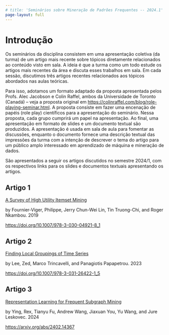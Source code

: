 ```yaml
---
# title: 'Seminários sobre Mineração de Padrões Frequentes -- 2024.1'
page-layout: full
---
```


# Introdução

Os seminários da disciplina consistem em uma apresentação coletiva (da turma) de um artigo mais recente
sobre tópicos diretamente relacionados ao conteúdo visto em sala. A ideia é que a turma
como um todo estude os artigos mais recentes da área e discuta esses trabalhos em sala.
Em cada sessão, discutimos três artigos recentes relacionados aos tópicos abordados
nas aulas teóricas.

Para isso, adotamos um formato adaptado da proposta apresentada pelos Profs. Alec Jacobson
e Colin Raffel, ambos da Universidade de Toronto (Canadá) -- veja a proposta original
em <https://colinraffel.com/blog/role-playing-seminar.html>. A proposta consiste em
fazer uma encenação de papéis (role play) científicos para a apresentação do seminário.
Nessa proposta, cada grupo cumprirá um papel na apresentação. Ao final, uma apresentação
em formato de slides e um documento textual são produzidos. A apresentação é usada em sala
de aula para fomentar as discussões, enquanto o documento fornece uma descrição textual
das impressões da turma com a intenção de descrever o tema do artigo para um público 
amplo interessado em aprendizado de máquina e mineração de dados.

São apresentados a seguir os artigos discutidos no semestre 2024/1, com os respectivos
links para os slides e documentos textuais apresentando os artigos.

## Artigo 1

[A Survey of High Utility Itemset Mining](seminario1/artigo1.qmd)

by Fournier-Viger, Philippe, Jerry Chun-Wei Lin, Tin Truong-Chi, and Roger Nkambou. 2019

<https://doi.org/10.1007/978-3-030-04921-8_1>


## Artigo 2

[Finding Local Groupings of Time Series](seminario1/artigo2.qmd)

by Lee, Zed, Marco Trincavelli, and Panagiotis Papapetrou. 2023

<https://doi.org/10.1007/978-3-031-26422-1_5>

## Artigo 3

[Representation Learning for Frequent Subgraph Mining](seminario1/artigo3.qmd)

by Ying, Rex, Tianyu Fu, Andrew Wang, Jiaxuan You, Yu Wang, and Jure Leskovec. 2024

<https://arxiv.org/abs/2402.14367>
